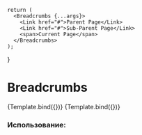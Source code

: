 
<Meta
    title="Breadcrumbs"
    component={Breadcrumbs}
/>

    return (
      <Breadcrumbs {...args}>
        <Link href="#">Parent Page</Link>
        <Link href="#">Sub-Parent Page</Link>
        <span>Current Page</span>
      </Breadcrumbs>
    );
}

# Breadcrumbs


<Canvas isColumn>
  <Story name="Base" args={{}}>
      {Template.bind({})}
  </Story>
  <Story name="With Trailing Separator" args={{showTrailingSeparator: true}}>
      {Template.bind({})}
  </Story>
</Canvas>

<ArgsTable of={Breadcrumbs} />

### Использование:

